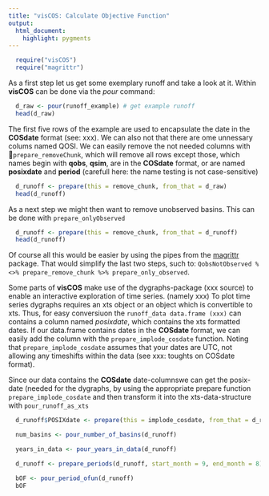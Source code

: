 ```yaml
---
title: "visCOS: Calculate Objective Function"
output: 
  html_document:
    highlight: pygments
---
```


```r
  require("visCOS")
  require("magrittr")
```

As a first step let us get some exemplary runoff and take a look at it. Within **visCOS** can be done via the *pour* command:
```r
  d_raw <- pour(runoff_example) # get example runoff
  head(d_raw)
```

The first five rows of the example are used to encapsulate the date in the **COSdate** format (see: xxx). We can also not that there are ome unnessary colums named QOSI. We can easily remove the not needed columns with `prepare_removeChunk`, which will remove all rows except those, which names begin with **qobs**, **qsim**, are in the **COSdate** format, or are named **posixdate** and **period** (carefull here: the name testing is not case-sensitive)
```r
  d_runoff <- prepare(this = remove_chunk, from_that = d_raw)
  head(d_runoff)
```      

As a next step we might then want to remove unobserved basins. This can be done with `prepare_onlyObserved`
```r
  d_runoff <- prepare(this = remove_chunk, from_that = d_runoff)
  head(d_runoff)
```

Of course all this would be easier by using the pipes from the [magrittr](https://cran.r-project.org/web/packages/magrittr/vignettes/magrittr.html) package. That would simplify the last two steps, such to: `QobsNotObserved %<>% prepare_remove_chunk %>% prepare_only_observed`.

Some parts of **visCOS** make use of the dygraphs-package (xxx source) to enable an interactive exploration of time series. (namely xxx) To plot time series dygraphs requires an xts object or an object which is convertible to xts. Thus, for easy conversiuon the  `runoff_data data.frame (xxx)` can contains a column named *posixdate*, which contains the xts formatted dates. If our data.frame contains dates in the **COSdate** format, we can easily add the column with the `prepare_implode_cosdate` function. Noting that `prepare_implode_cosdate` assumes that your dates are UTC, not allowing any timeshifts within the data (see xxx: toughts on COSdate format). 

Since our data contains the **COSdate** date-columnswe can get the posix-date (needed for the dygraphs, by using the appropriate prepare function `prepare_implode_cosdate` and then transform it into the xts-data-structure with `pour_runoff_as_xts`
```r
  d_runoff$POSIXdate <- prepare(this = implode_cosdate, from_that = d_runoff)
```

```r
  num_basins <- pour_number_of_basins(d_runoff)

  years_in_data <- pour_years_in_data(d_runoff)
```

```r
  d_runoff <- prepare_periods(d_runoff, start_month = 9, end_month = 8)
```

```r
  bOF <- pour_period_ofun(d_runoff)
  bOF
```


